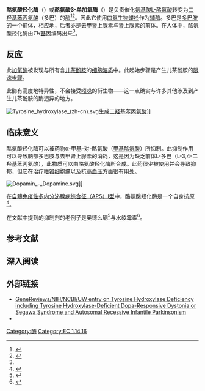 {{PBB|geneid=7054}}
'''酪氨酸羟化酶'''（{{lang-en|Tyrosine hydroxylase}}）或'''酪氨酸3-单加氧酶'''（{{lang-en|tyrosine 3-monooxygenase}}）是负责催化[[氨基酸|氨基酸]][[L-酪氨酸|L-酪氨酸]]转变为[[二羟基苯丙氨酸|二羟基苯丙氨酸]]（多巴）的[[酶|酶]]<ref name="pmid8638482">{{cite journal | author = Kaufman S | title = Tyrosine hydroxylase | journal = Adv. Enzymol. Relat. Areas Mol. Biol. | volume = 70 | issue = | pages = 103–220 | year = 1995 | pmid = 8638482 | doi = 10.1002/9780470123164.ch3| url = | issn = }}</ref><ref name="pmid8822146">{{cite journal | author = Nagatsu T | title = Tyrosine hydroxylase: human isoforms, structure and regulation in physiology and pathology | journal = Essays Biochem. | volume = 30 | issue = | pages = 15–35 | year = 1995 | pmid = 8822146 | doi = | url = | issn = }}</ref>。因此它使用[[四氢生物蝶呤|四氢生物蝶呤]]作为[[辅酶|辅酶]]。多巴是[[多巴胺|多巴胺]]的一个前体，相应地，后者亦是[[去甲肾上腺素|去甲肾上腺素]]与[[肾上腺素|肾上腺素]]的前体。在人体中，酪氨酸羟化酶由''TH''[[基因|基因]]编码出来<ref name="pmid8822146"/>。

== 反应 ==
此[[加氧酶|加氧酶]]被发现与所有含[[儿茶酚胺|儿茶酚胺]]的[[细胞溶质|细胞溶质]]中。此起始步骤是产生儿茶酚胺的[[限速步骤|限速步骤]]。

此酶有高度地特异性，不会接受[[吲哚|吲哚]]的衍生物——这一点确实与许多其他涉及到产生儿茶酚胺的酶迥异的地方。

[[File:Tyrosine_hydroxylase_(zh-cn).svg|thumb]]生成[[二羟基苯丙氨酸|二羟基苯丙氨酸]]]]{{Clear|left}}

==临床意义==
酪氨酸羟化酶可以被药物α-甲基-对-酪氨酸（[[甲基酪氨酸|甲基酪氨酸]]）所抑制。此抑制作用可以导致脑部多巴胺与去甲肾上腺素的消耗，这是因为缺乏前体L-多巴（L-3,4-二羟基苯丙氨酸），此物质可以由酪氨酸羟化酶所合成。此药很少被使用并会导致抑郁，但它在治疗[[嗜铬细胞瘤|嗜铬细胞瘤]]以及抗[[高血压|高血压]]方面很有用处。

[[Image:Dopamin_-_Dopamine.svg|thumb]]]]{{Clear|left}}

在[[自體免疫性多内分泌腺病综合征|自體免疫性多内分泌腺病综合征（APS）I型]]中，酪氨酸羟化酶是一个自身抗原<ref name="pmid10623641">{{cite journal | author = Hedstrand H, Ekwall O, Haavik J, Landgren E, Betterle C, Perheentupa J, Gustafsson J, Husebye E, Rorsman F, Kämpe O | title = Identification of tyrosine hydroxylase as an autoantigen in autoimmune polyendocrine syndrome type I | journal = Biochem. Biophys. Res. Commun. | volume = 267 | issue = 1 | pages = 456–61 | pmid = 10623641 | doi = 10.1006/bbrc.1999.1945 | url = | issn = |date=January 2000}}</ref>。

在文献中提到的抑制剂的老例子是[[奥德么酮|奥德么酮]]<ref name="pmid5545929">{{cite journal |author=Ono M, Okamoto M, Kawabe N, Umezawa H, Takeuchi T |title=Oudenone, a novel tyrosine hydroxylase inhibitor from microbial origin |journal=J. Am. Chem. Soc. |volume=93 |issue=5 |pages=1285–6 |pmid=5545929 |doi= 10.1021/ja00734a054|url=|date=March 1971}}</ref>与[[水绫霉素|水绫霉素]]<ref name="pmid5726288">{{cite journal |author=Ayukawa S, Takeuchi T, Sezaki M, Hara T, Umezawa H |title=Inhibition of tyrosine hydroxylase by aquayamycin |journal=J. Antibiot. |volume=21 |issue=5 |pages=350–3 |pmid=5726288 |doi= |url=|date=May 1968}}</ref>。

==参考文献==
{{Reflist}}
==深入阅读==
{{refbegin|2}}
{{PBB_Further_reading
| citations =
*{{cite journal  | author=Masserano JM, Weiner N |title=Tyrosine hydroxylase regulation in the central nervous system. |journal=Mol. Cell. Biochem. |volume=53-54 |issue= 1-2 |pages= 129–52 |year= 1983 |pmid= 6137760 |doi=10.1007/BF00225250  }}
*{{cite journal  | author=Meloni R, Biguet NF, Mallet J |title=Post-genomic era and gene discovery for psychiatric diseases: there is a new art of the trade? The example of the HUMTH01 microsatellite in the Tyrosine Hydroxylase gene. |journal=Mol. Neurobiol. |volume=26 |issue= 2-3 |pages= 389–403 |year= 2002 |pmid= 12428766 |doi=10.1385/MN:26:2-3:389  }}
*{{cite journal  | author=Joh TH, Park DH, Reis DJ |title=Direct phosphorylation of brain tyrosine hydroxylase by cyclic AMP-dependent protein kinase: mechanism of enzyme activation. |journal=Proc. Natl. Acad. Sci. U.S.A. |volume=75 |issue= 10 |pages= 4744–8 |year= 1979 |pmid= 33381 |doi=10.1073/pnas.75.10.4744  | pmc=336196  }}
*{{cite journal  | author=Haycock JW, Ahn NG, Cobb MH, Krebs EG |title=ERK1 and ERK2, two microtubule-associated protein 2 kinases, mediate the phosphorylation of tyrosine hydroxylase at serine-31 in situ. |journal=Proc. Natl. Acad. Sci. U.S.A. |volume=89 |issue= 6 |pages= 2365–9 |year= 1992 |pmid= 1347949 |doi=10.1073/pnas.89.6.2365  | pmc=48658  }}
*{{cite journal  | author=Haycock JW |title=Phosphorylation of tyrosine hydroxylase in situ at serine 8, 19, 31, and 40. |journal=J. Biol. Chem. |volume=265 |issue= 20 |pages= 11682–91 |year= 1990 |pmid= 1973163 |doi=  }}
*{{cite journal  | author=Craig SP, Buckle VJ, Lamouroux A, ''et al.'' |title=Localization of the human tyrosine hydroxylase gene to 11p15: gene duplication and evolution of metabolic pathways. |journal=Cytogenet. Cell Genet. |volume=42 |issue= 1-2 |pages= 29–32 |year= 1986 |pmid= 2872999 |doi=10.1159/000132246  }}
*{{cite journal  | author=Grima B, Lamouroux A, Boni C, ''et al.'' |title=A single human gene encoding multiple tyrosine hydroxylases with different predicted functional characteristics. |journal=Nature |volume=326 |issue= 6114 |pages= 707–11 |year= 1987 |pmid= 2882428 |doi= 10.1038/326707a0 }}
*{{cite journal  | author=Kaneda N, Kobayashi K, Ichinose H, ''et al.'' |title=Isolation of a novel cDNA clone for human tyrosine hydroxylase: alternative RNA splicing produces four kinds of mRNA from a single gene. |journal=Biochem. Biophys. Res. Commun. |volume=146 |issue= 3 |pages= 971–5 |year= 1987 |pmid= 2887169 |doi=10.1016/0006-291X(87)90742-X  }}
*{{cite journal  | author=Kobayashi K, Kaneda N, Ichinose H, ''et al.'' |title=Isolation of a full-length cDNA clone encoding human tyrosine hydroxylase type 3. |journal=Nucleic Acids Res. |volume=15 |issue= 16 |pages= 6733 |year= 1987 |pmid= 2888085 |doi=10.1093/nar/15.16.6733  | pmc=306135  }}
*{{cite journal  | author=O'Malley KL, Anhalt MJ, Martin BM, ''et al.'' |title=Isolation and characterization of the human tyrosine hydroxylase gene: identification of 5' alternative splice sites responsible for multiple mRNAs. |journal=Biochemistry |volume=26 |issue= 22 |pages= 6910–4 |year= 1988 |pmid= 2892528 |doi=10.1021/bi00396a007  }}
*{{cite journal  | author=Le Bourdellès B, Boularand S, Boni C, ''et al.'' |title=Analysis of the 5' region of the human tyrosine hydroxylase gene: combinatorial patterns of exon splicing generate multiple regulated tyrosine hydroxylase isoforms. |journal=J. Neurochem. |volume=50 |issue= 3 |pages= 988–91 |year= 1988 |pmid= 2892893 |doi=10.1111/j.1471-4159.1988.tb03009.x  }}
*{{cite journal  | author=Ginns EI, Rehavi M, Martin BM, ''et al.'' |title=Expression of human tyrosine hydroxylase cDNA in invertebrate cells using a baculovirus vector. |journal=J. Biol. Chem. |volume=263 |issue= 15 |pages= 7406–10 |year= 1988 |pmid= 2896667 |doi=  }}
*{{cite journal  | author=Kobayashi K, Kaneda N, Ichinose H, ''et al.'' |title=Structure of the human tyrosine hydroxylase gene: alternative splicing from a single gene accounts for generation of four mRNA types. |journal=J. Biochem. |volume=103 |issue= 6 |pages= 907–12 |year= 1988 |pmid= 2902075 |doi=  }}
*{{cite journal  | author=Coker GT, Vinnedge L, O'Malley KL |title=Characterization of rat and human tyrosine hydroxylase genes: functional expression of both promoters in neuronal and non-neuronal cell types. |journal=Biochem. Biophys. Res. Commun. |volume=157 |issue= 3 |pages= 1341–7 |year= 1989 |pmid= 2905129 |doi=10.1016/S0006-291X(88)81022-2  }}
*{{cite journal  | author=Vulliet PR, Woodgett JR, Cohen P |title=Phosphorylation of tyrosine hydroxylase by calmodulin-dependent multiprotein kinase. |journal=J. Biol. Chem. |volume=259 |issue= 22 |pages= 13680–3 |year= 1984 |pmid= 6150037 |doi=  }}
*{{cite journal  | author=Zhou QY, Quaife CJ, Palmiter RD |title=Targeted disruption of the tyrosine hydroxylase gene reveals that catecholamines are required for mouse fetal development. |journal=Nature |volume=374 |issue= 6523 |pages= 640–3 |year= 1995 |pmid= 7715703 |doi= 10.1038/374640a0 }}
*{{cite journal  | author=Lüdecke B, Bartholomé K |title=Frequent sequence variant in the human tyrosine hydroxylase gene. | url=https://archive.org/details/sim_human-genetics_1995-06_95_6/page/716 |journal=Hum. Genet. |volume=95 |issue= 6 |pages= 716 |year= 1995 |pmid= 7789962 |doi=10.1007/BF00209496  }}
*{{cite journal  | author=Lüdecke B, Dworniczak B, Bartholomé K |title=A point mutation in the tyrosine hydroxylase gene associated with Segawa's syndrome. | url=https://archive.org/details/sim_human-genetics_1995-01_95_1/page/123 |journal=Hum. Genet. |volume=95 |issue= 1 |pages= 123–5 |year= 1995 |pmid= 7814018 |doi=10.1007/BF00225091  }}
*{{cite journal  | author=Knappskog PM, Flatmark T, Mallet J, ''et al.'' |title=Recessively inherited L-DOPA-responsive dystonia caused by a point mutation (Q381K) in the tyrosine hydroxylase gene. |journal=Hum. Mol. Genet. |volume=4 |issue= 7 |pages= 1209–12 |year= 1996 |pmid= 8528210 |doi=10.1093/hmg/4.7.1209  }}
}}
{{refend}}
{{PDB Gallery|geneid=7054}}

==外部链接==
* [http://www.ncbi.nlm.nih.gov/bookshelf/br.fcgi?book=gene&part=thdrd  GeneReviews/NIH/NCBI/UW entry on Tyrosine Hydroxylase Deficiency including Tyrosine Hydroxylase-Deficient Dopa-Responsive Dystonia or Segawa Syndrome and Autosomal Recessive Infantile Parkinsonism]
* {{MeshName|Tyrosine+hydroxylase}}

{{铁结合蛋白}}
{{双加氧酶}}
{{神经递质代谢酶类}}

{{PBB_Controls
| update_page = yes
| require_manual_inspection = no
| update_protein_box = yes
| update_summary = yes
| update_citations = yes
}}

[[Category:酶|Category:酶]]
[[Category:EC_1.14.16|Category:EC 1.14.16]]